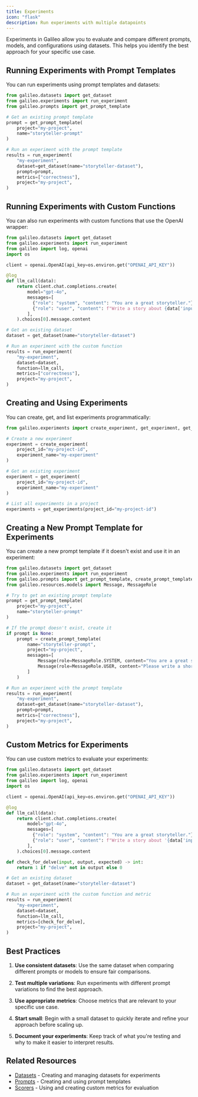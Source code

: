 ```yaml
---
title: Experiments
icon: "flask"
description: Run experiments with multiple datapoints 
---
```


Experiments in Galileo allow you to evaluate and compare different prompts, models, and configurations using datasets. This helps you identify the best approach for your specific use case.

## Running Experiments with Prompt Templates

You can run experiments using prompt templates and datasets:

```python
from galileo.datasets import get_dataset
from galileo.experiments import run_experiment
from galileo.prompts import get_prompt_template

# Get an existing prompt template
prompt = get_prompt_template(
    project="my-project",
    name="storyteller-prompt"
)

# Run an experiment with the prompt template
results = run_experiment(
    "my-experiment",
    dataset=get_dataset(name="storyteller-dataset"),
    prompt=prompt,
    metrics=["correctness"],
    project="my-project",
)
```

## Running Experiments with Custom Functions

You can also run experiments with custom functions that use the OpenAI wrapper:

```python
from galileo.datasets import get_dataset
from galileo.experiments import run_experiment
from galileo import log, openai
import os

client = openai.OpenAI(api_key=os.environ.get("OPENAI_API_KEY"))

@log
def llm_call(data):
    return client.chat.completions.create(
        model="gpt-4o",
        messages=[
          {"role": "system", "content": "You are a great storyteller."},
          {"role": "user", "content": f"Write a story about {data['input']}"}
        ],
    ).choices[0].message.content

# Get an existing dataset
dataset = get_dataset(name="storyteller-dataset")

# Run an experiment with the custom function
results = run_experiment(
    "my-experiment",
    dataset=dataset,
    function=llm_call,
    metrics=["correctness"],
    project="my-project",
)
```

## Creating and Using Experiments

You can create, get, and list experiments programmatically:

```python
from galileo.experiments import create_experiment, get_experiment, get_experiments

# Create a new experiment
experiment = create_experiment(
    project_id="my-project-id",
    experiment_name="my-experiment"
)

# Get an existing experiment
experiment = get_experiment(
    project_id="my-project-id",
    experiment_name="my-experiment"
)

# List all experiments in a project
experiments = get_experiments(project_id="my-project-id")
```

## Creating a New Prompt Template for Experiments

You can create a new prompt template if it doesn't exist and use it in an experiment:

```python
from galileo.datasets import get_dataset
from galileo.experiments import run_experiment
from galileo.prompts import get_prompt_template, create_prompt_template
from galileo.resources.models import Message, MessageRole

# Try to get an existing prompt template
prompt = get_prompt_template(
    project="my-project",
    name="storyteller-prompt"
)

# If the prompt doesn't exist, create it
if prompt is None:
    prompt = create_prompt_template(
        name="storyteller-prompt",
        project="my-project",
        messages=[
            Message(role=MessageRole.SYSTEM, content="You are a great storyteller."),
            Message(role=MessageRole.USER, content="Please write a short story about the following topic: {topic}")
        ]
    )

# Run an experiment with the prompt template
results = run_experiment(
    "my-experiment",
    dataset=get_dataset(name="storyteller-dataset"),
    prompt=prompt,
    metrics=["correctness"],
    project="my-project",
)
```

## Custom Metrics for Experiments

You can use custom metrics to evaluate your experiments:

```python
from galileo.datasets import get_dataset
from galileo.experiments import run_experiment
from galileo import log, openai
import os

client = openai.OpenAI(api_key=os.environ.get("OPENAI_API_KEY"))

@log
def llm_call(data):
    return client.chat.completions.create(
        model="gpt-4o",
        messages=[
          {"role": "system", "content": "You are a great storyteller."},
          {"role": "user", "content": f"Write a story about '{data['input']}' and make it sound like a human wrote it."}
        ],
    ).choices[0].message.content

def check_for_delve(input, output, expected) -> int:
    return 1 if "delve" not in output else 0

# Get an existing dataset
dataset = get_dataset(name="storyteller-dataset")

# Run an experiment with the custom function and metric
results = run_experiment(
    "my-experiment",
    dataset=dataset,
    function=llm_call,
    metrics=[check_for_delve],
    project="my-project",
)
```

## Best Practices

1. **Use consistent datasets**: Use the same dataset when comparing different prompts or models to ensure fair comparisons.

2. **Test multiple variations**: Run experiments with different prompt variations to find the best approach.

3. **Use appropriate metrics**: Choose metrics that are relevant to your specific use case.

4. **Start small**: Begin with a small dataset to quickly iterate and refine your approach before scaling up.

5. **Document your experiments**: Keep track of what you're testing and why to make it easier to interpret results.

## Related Resources

- [Datasets](./experimentation/datasets) - Creating and managing datasets for experiments
- [Prompts](./prompts) - Creating and using prompt templates
- [Scorers](./scorers) - Using and creating custom metrics for evaluation
